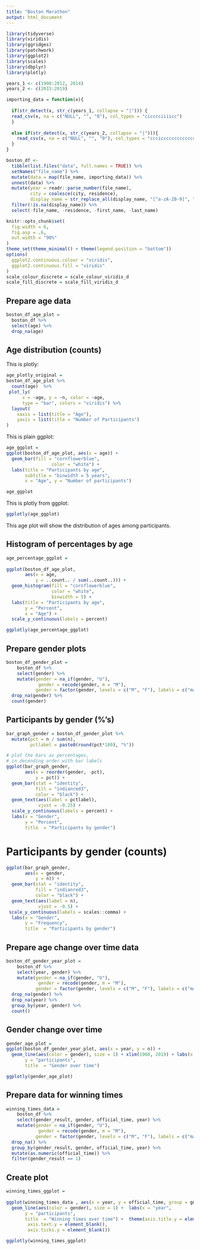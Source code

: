 ```yaml
---
title: "Boston Marathon"
output: html_document
---
```


```r
library(tidyverse)
library(viridis)
library(ggridges)
library(patchwork)
library(ggplot2)
library(scales)
library(dbplyr)
library(plotly)
```

```r
years_1 <- c(1900:2012, 2014)
years_2 <- c(2015:2019)

importing_data = function(x){
 
  if(str_detect(x, str_c(years_1, collapse = "|"))) {
  read_csv(x, na = c("NULL", "", "0"), col_types = "cicccciiiicc") 
  } 
  
  else if(str_detect(x, str_c(years_2, collapse = "|"))){
    read_csv(x, na = c("NULL", "", "0"), col_types = "cccicccccccccccccccccciiiiccc")
  }
}

boston_df <- 
  tibble(list.files("data", full.names = TRUE)) %>% 
  setNames("file_name") %>% 
  mutate(data = map(file_name, importing_data)) %>% 
  unnest(data) %>% 
  mutate(year = readr::parse_number(file_name),
         city = coalesce(city, residence),
         display_name = str_replace_all(display_name, "[^a-zA-Z0-9]", " ")) %>% 
  filter(!is.na(display_name)) %>% 
  select(-file_name, -residence, -first_name, -last_name)

knitr::opts_chunk$set(
  fig.width = 6,
  fig.asp = .6,
  out.width = "90%"
)
theme_set(theme_minimal() + theme(legend.position = "bottom"))
options(
  ggplot2.continuous.colour = "viridis",
  ggplot2.continuous.fill = "viridis"
)
scale_colour_discrete = scale_colour_viridis_d
scale_fill_discrete = scale_fill_viridis_d
```

## Prepare age data

```r
boston_df_age_plot =
  boston_df %>% 
  select(age) %>%
  drop_na(age)
```

## Age distribution (counts)

This is plotly: 

```r
age_plotly_original = 
boston_df_age_plot %>% 
  count(age)  %>% 
 plot_ly(
      x = ~age, y = ~n, color = ~age,
      type = "bar", colors = "viridis") %>% 
  layout(
    xaxis = list(title = "Age"),
    yaxis = list(title = "Number of Participants")
)
```

This is plain ggplot:

```r
age_ggplot = 
ggplot(boston_df_age_plot, aes(x = age)) +
  geom_bar(fill = "cornflowerblue", 
                 color = "white") +
  labs(title = "Participants by age", 
       subtitle = "binwidth = 5 years",
       x = "Age", y = "Number of participants")

age_ggplot
```

This is plotly from ggplot: 

```r
ggplotly(age_ggplot)
```

This age plot will show the distribution of ages among participants. 

## Histogram of percentages by age 

```r
age_percentage_ggplot = 
  
ggplot(boston_df_age_plot, 
       aes(x = age, 
           y = ..count.. / sum(..count..))) +
  geom_histogram(fill = "cornflowerblue", 
                 color = "white", 
                 binwidth = 5) + 
  labs(title = "Participants by age", 
       y = "Percent",
       x = "Age") +
  scale_y_continuous(labels = percent)
```

```r
ggplotly(age_percentage_ggplot)
```

## Prepare gender plots

```r
boston_df_gender_plot =
    boston_df %>%
    select(gender) %>%
    mutate(gender = na_if(gender, "U"), 
            gender = recode(gender, m = "M"),
           gender = factor(gender, levels = c("M", "F"), labels = c("male", "female"))) %>% 
  drop_na(gender) %>% 
  count(gender)
```

## Participants by gender (%'s)

```r
bar_graph_gender = boston_df_gender_plot %>%
  mutate(pct = n / sum(n),
         pctlabel = paste0(round(pct*100), "%"))

# plot the bars as percentages, 
# in decending order with bar labels
ggplot(bar_graph_gender, 
       aes(x = reorder(gender, -pct),
           y = pct)) + 
  geom_bar(stat = "identity", 
           fill = "indianred3", 
           color = "black") +
  geom_text(aes(label = pctlabel), 
            vjust = -0.25) +
  scale_y_continuous(labels = percent) +
  labs(x = "Gender", 
       y = "Percent", 
       title  = "Participants by gender")
```

# Participants by gender (counts)

```r
ggplot(bar_graph_gender, 
       aes(x = gender, 
           y = n)) + 
  geom_bar(stat = "identity", 
           fill = "indianred3",
           color = "black") +
  geom_text(aes(label = n), 
            vjust = -0.5) +
 scale_y_continuous(labels = scales::comma) +
  labs(x = "Gender", 
       y = "Frequency", 
       title  = "Participants by gender")
```

## Prepare age change over time data

```r
boston_df_gender_year_plot =
    boston_df %>%
    select(year, gender) %>%
    mutate(gender = na_if(gender, "U"), 
            gender = recode(gender, m = "M"),
           gender = factor(gender, levels = c("M", "F"), labels = c("male", "female"))) %>% 
  drop_na(gender) %>%
  drop_na(year) %>%
  group_by(year, gender) %>%
  count()
```

## Gender change over time

```r
gender_age_plot =
ggplot(boston_df_gender_year_plot, aes(x = year, y = n)) + 
  geom_line(aes(color = gender), size = 1) + xlim(1960, 2019) + labs(x = "year", 
       y = "participants", 
       title  = "Gender over time")
```

```r
ggplotly(gender_age_plot)
```


## Prepare data for winning times

```r
winning_times_data =
    boston_df %>% 
    select(gender_result, gender, official_time, year) %>%
    mutate(gender = na_if(gender, "U"), 
            gender = recode(gender, m = "M"),
           gender = factor(gender, levels = c("M", "F"), labels = c("male", "female"))) %>% 
  drop_na() %>% 
  group_by(gender_result, gender, official_time, year) %>%
  mutate(as.numeric(official_time)) %>%
  filter(gender_result == 1) 
```


## Create plot

```r
winning_times_ggplot = 
  
ggplot(winning_times_data , aes(x = year, y = official_time, group = gender)) + 
  geom_line(aes(color = gender), size = 1) +  labs(x = "year", 
       y = "participants", 
       title  = "Winning times over time") +  theme(axis.title.y = element_blank(),
        axis.text.y = element_blank(),
        axis.ticks.y = element_blank()) 
```

```r
ggplotly(winning_times_ggplot)
```

